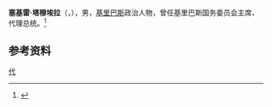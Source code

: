 '''塞基雷·塔穆埃拉'''（{{lang-gil|Tekiree Tamuera}}，{{bd|1940年|2月16日|}}），男，[[基里巴斯|基里巴斯]]政治人物，曾任基里巴斯国务委员会主席、代理总统。<ref>{{Cite web|title=Speakers (Past and present)|url=http://www.parliament.gov.ki/speakers-past-and-present/|accessdate=|work=|archive-date=2019-11-14|archive-url=https://web.archive.org/web/20191114031649/https://www.parliament.gov.ki/speakers-past-and-present/|dead-url=no}}</ref>

== 参考资料 ==
{{reflist}}

{{基里巴斯小作品}}
{{基里巴斯总统}}

{{Authority control}}
{{DEFAULTSORT:Tamuera}}

[[Category:基里巴斯總統|代]]